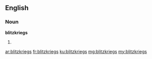 ==English==

===Noun===
'''blitzkriegs'''

# {{plural of|blitzkrieg}}

[[ar:blitzkriegs]]
[[fr:blitzkriegs]]
[[ku:blitzkriegs]]
[[mg:blitzkriegs]]
[[my:blitzkriegs]]